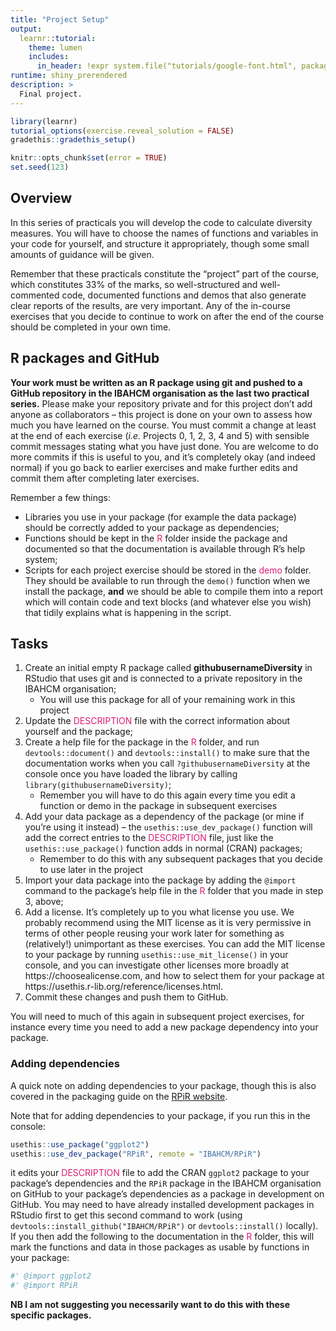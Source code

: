 ```yaml
---
title: "Project Setup"
output:
  learnr::tutorial:
    theme: lumen
    includes:
      in_header: !expr system.file("tutorials/google-font.html", package = "RPiR")
runtime: shiny_prerendered
description: >
  Final project.
---
```


```r
library(learnr)
tutorial_options(exercise.reveal_solution = FALSE)
gradethis::gradethis_setup()

knitr::opts_chunk$set(error = TRUE)
set.seed(123)
```


## Overview

In this series of practicals you will develop the code to calculate diversity
measures. You will have to choose the names of functions and variables in your 
code for yourself, and structure it appropriately, though some small amounts of
guidance will be given.

Remember that these practicals constitute the "project" part of the course, 
which constitutes 33% of the marks, so well-structured and well-commented code, 
documented functions and demos that also generate clear reports of the results,
are very important. Any of the in-course exercises that you decide to continue
to work on after the end of the course should be completed in your own time.

## R packages and GitHub

**Your work must be written as an R package using git and pushed to a GitHub 
repository in the IBAHCM organisation as the last two practical series.**
Please make your repository private and for this project don't add anyone as
collaborators -- this project is done on your own to assess how much you have
learned on the course. You must commit a change at least at the end of each
exercise (*i.e.* Projects 0, 1, 2, 3, 4 and 5) with sensible commit messages
stating what you have just done. You are welcome to do more commits if this is
useful  to you, and it's completely okay (and indeed normal) if you go back to
earlier exercises and make further edits and commit them after completing later 
exercises. 

Remember a few things:

- Libraries you use in your package (for example the data package) should be
  correctly added to your package as dependencies;
- Functions should be kept in the <span style="color: #dd1c77;">R</span> folder
  inside the package and documented so that the documentation is available
  through R's help system;
- Scripts for each project exercise should be stored in the
  <span style="color: #dd1c77;">demo</span> folder. They should be available
  to run through the `demo()` function when we install the package, **and**
  we should be able to compile them into a report which will contain code and
  text blocks (and whatever else you wish) that tidily explains what is
  happening in the script.

## Tasks

1. Create an initial empty R package called **githubusernameDiversity** in
   RStudio that uses git and is connected to a private repository in the IBAHCM
   organisation;
   - You will use this package for all of your remaining work in this project
2. Update the <span style="color: #dd1c77;">DESCRIPTION</span> file with the
   correct information about yourself and the package;
3. Create a help file for the package in the
   <span style="color: #dd1c77;">R</span> folder, and run `devtools::document()`
   and `devtools::install()` to make sure that the documentation works when you
   call `?githubusernameDiversity` at the console once you have loaded the
   library by calling `library(githubusernameDiversity)`;
   - Remember you will have to do this again every time you edit a function or
     demo in the package in subsequent exercises
4. Add your data package as a dependency of the package (or mine if you're using
   it instead) -- the `usethis::use_dev_package()` function will add the correct
   entries to the <span style="color: #dd1c77;">DESCRIPTION</span> file, just
   like the `usethis::use_package()` function adds in normal (CRAN) packages;
   - Remember to do this with any subsequent packages that you decide to use
     later in the project
5. Import your data package into the package by adding the `@import` command to
   the package's help file in the <span style="color: #dd1c77;">R</span> folder
   that you made in step 3, above;
6. Add a license. It's completely up to you what license you use. We probably
   recommend using the MIT license as it is very permissive in terms of other
   people reusing your work later for something as (relatively!) unimportant
   as these exercises. You can add the MIT license to your package by running
   `usethis::use_mit_license()` in your console, and you can investigate other
   licenses more broadly at https://choosealicense.com, and how to select
   them for your package at https://usethis.r-lib.org/reference/licenses.html.
7. Commit these changes and push them to GitHub.

You will need to much of this again in subsequent project exercises, for
instance every time you need to add a new package dependency into your package.

### Adding dependencies

A quick note on adding dependencies to your package, though this is also covered
in the packaging guide on the
[RPiR website](https://ibahcm.github.io/RPiR/articles/pages/packages_guide.html#add-dependencies).

Note that for adding dependencies to your package, if you run this in the
console:
```R
usethis::use_package("ggplot2")
usethis::use_dev_package("RPiR", remote = "IBAHCM/RPiR")
```
it edits your <span style="color: #dd1c77;">DESCRIPTION</span> file to add the
CRAN `ggplot2` package to your package's dependencies and the `RPiR` package in
the IBAHCM organisation on GitHub to your package's dependencies as a package
in development on GitHub. You may need to have already installed development
packages in RStudio first to get this second command to work (using
`devtools::install_github("IBAHCM/RPiR")` or `devtools::install()` locally). If
you then add the following to the documentation in the
<span style="color: #dd1c77;">R</span> folder, this will mark the functions and
data in those packages as usable by functions in your package:
```R
#' @import ggplot2
#' @import RPiR
```

**NB I am not suggesting you necessarily want to do this with these specific
packages.**
